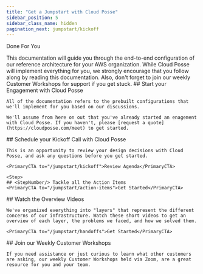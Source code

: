 ```yaml
---
title: "Get a Jumpstart with Cloud Posse"
sidebar_position: 5
sidebar_class_name: hidden
pagination_next: jumpstart/kickoff
---
```


<PillBox>Done For You</PillBox>

<Intro>
  This documentation will guide you through the end-to-end configuration of our reference architecture for your AWS organization. While Cloud Posse will implement everything for you, we strongly encourage that you follow along by reading this documentation. Also, don't forget to join our weekly Customer Workshops for support if you get stuck.
</Intro>

<Steps>
  <Step>
    ## <StepNumber/> Start your Engagement with Cloud Posse

    All of the documentation refers to the prebuilt configurations that we'll implement for you based on our discussions.

    We'll assume from here on out that you've already started an enagement with Cloud Posse. If you haven't, please [request a quote](https://cloudposse.com/meet) to get started.

  </Step>

  <Step>
    ## <StepNumber/> Schedule your Kickoff Call with Cloud Posse

    This is an opportunity to review your design decisions with Cloud Posse, and ask any questions before you get started.

    <PrimaryCTA to="/jumpstart/kickoff">Review Agenda</PrimaryCTA>
  </Step>

    <Step>
    ## <StepNumber/> Tackle all the Action Items
    <PrimaryCTA to="/jumpstart/action-items">Get Started</PrimaryCTA>
  </Step>

  <Step>
    ## <StepNumber/> Watch the Overview Videos

    We've organized everything into "layers" that represent the different concerns of our infrastructure. Watch these short videos to get an overview of each layer, the problems we faced, and how we solved them.

    <PrimaryCTA to="/jumpstart/handoffs">Get Started</PrimaryCTA>
  </Step>

  <Step>
    ## <StepNumber/> Join our Weekly Customer Workshops

    If you need assistance or just curious to learn what other customers are asking, our weekly Customer Workshops held via Zoom, are a great resource for you and your team.
  </Step>

</Steps>

